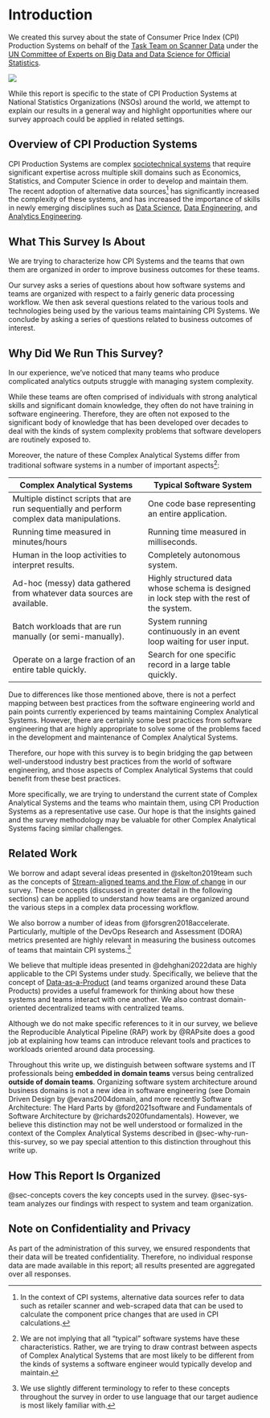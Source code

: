 # Introduction {#sec-intro}

::: {layout-ncol=2}

We created this survey about the state of Consumer Price Index (CPI) Production Systems on behalf of the [Task Team on Scanner Data](https://unstats.un.org/bigdata/task-teams/scanner/index.cshtml) under the [UN Committee of Experts on Big Data and Data Science for Official Statistics](https://unstats.un.org/bigdata/).

![](https://unstats.un.org/bigdata/assets/img/logo/logo_2021_long.png)
:::

While this report is specific to the state of CPI Production Systems at National Statistics Organizations (NSOs) around the world, we attempt to explain our results in a general way and highlight opportunities where our survey approach could be applied in related settings.

## Overview of CPI Production Systems

CPI Production Systems are complex [sociotechnical systems](https://en.wikipedia.org/wiki/Sociotechnical_system) that require significant expertise across multiple skill domains such as Economics, Statistics, and Computer Science in order to develop and maintain them. The recent adoption of alternative data sources[^1] has significantly increased the complexity of these systems, and has increased the importance of skills in newly emerging disciplines such as [Data Science](https://en.wikipedia.org/wiki/Data_science), [Data Engineering](https://en.wikipedia.org/wiki/Data_engineering), and [Analytics Engineering](https://www.getdbt.com/what-is-analytics-engineering).

[^1]: In the context of CPI systems, alternative data sources refer to data such as retailer scanner and web-scraped data that can be used to calculate the component price changes that are used in CPI calculations.

## What This Survey Is About

We are trying to characterize how CPI Systems and the teams that own them are organized in order to improve business outcomes for these teams.

Our survey asks a series of questions about how software systems and teams are organized with respect to a fairly generic data processing workflow. We then ask several questions related to the various tools and technologies being used by the various teams maintaining CPI Systems. We conclude by asking a series of questions related to business outcomes of interest.

## 	Why Did We Run This Survey? {#sec-why-run-this-survey}

In our experience, we've noticed that many teams who produce complicated analytics outputs struggle with managing system complexity.

While these teams are often comprised of individuals with strong analytical skills and significant domain knowledge, they often do not have training in software engineering. Therefore, they are often not exposed to the significant body of knowledge that has been developed over decades to deal with the kinds of system complexity problems that software developers are routinely exposed to.

Moreover, the nature of these Complex Analytical Systems differ from traditional software systems in a number of important aspects[^3]:

| Complex Analytical Systems | Typical Software System |
| -------------------------- | ----------------------- |
| Multiple distinct scripts that are run sequentially and perform complex data manipulations. | One code base representing an entire application. |
| Running time measured in minutes/hours | Running time measured in milliseconds. |
| Human in the loop activities to interpret results. | Completely autonomous system. |
| Ad-hoc (messy) data gathered from whatever data sources are available. | Highly structured data whose schema is designed in lock step with the rest of the system. |
| Batch workloads that are run manually (or semi-manually). | System running continuously in an event loop waiting for user input. |
| Operate on a large fraction of an entire table quickly. | Search for one specific record in a large table quickly. |

Due to differences like those mentioned above, there is not a perfect mapping between best practices from the software engineering world and pain points currently experienced by teams maintaining Complex Analytical Systems. However, there are certainly some best practices from software engineering that are highly appropriate to solve some of the problems faced in the development and maintenance of Complex Analytical Systems.

Therefore, our hope with this survey is to begin bridging the gap between well-understood industry best practices from the world of software engineering, and those aspects of Complex Analytical Systems that could benefit from these best practices.

More specifically, we are trying to understand the current state of Complex Analytical Systems and the teams who maintain them, using CPI Production Systems as a representative use case. Our hope is that the insights gained and the survey methodology may be valuable for other Complex Analytical Systems facing similar challenges.

[^3]: We are not implying that all "typical" software systems have these characteristics. Rather, we are trying to draw contrast between aspects of Complex Analytical Systems that are most likely to be different from the kinds of systems a software engineer would typically develop and maintain.

## Related Work

We borrow and adapt several ideas presented in @skelton2019team such as the concepts of [Stream-aligned teams and the Flow of change](https://teamtopologies.com/key-concepts) in our survey. These concepts (discussed in greater detail in the following sections) can be applied to understand how teams are organized around the various steps in a complex data processing workflow.

We also borrow a number of ideas from @forsgren2018accelerate. Particularly, multiple of the DevOps Research and Assessment (DORA) metrics presented are highly relevant in measuring the business outcomes of teams that maintain CPI systems.[^2]

[^2]: We use slightly different terminology to refer to these concepts throughout the survey in order to use language that our target audience is most likely familiar with.

We believe that multiple ideas presented in @dehghani2022data are highly applicable to the CPI Systems under study. Specifically, we believe that the concept of [Data-as-a-Product](https://www.thoughtworks.com/en-ca/insights/articles/leveraging-data-as-a-product-a-strategic-imperative-for-business-leaders) (and teams organized around these Data Products) provides a useful framework for thinking about how these systems and teams interact with one another. We also contrast domain-oriented decentralized teams with centralized teams.

Although we do not make specific references to it in our survey, we believe the Reproducible Analytical Pipeline (RAP) work by @RAPsite does a good job at explaining how teams can introduce relevant tools and practices to workloads oriented around data processing.

Throughout this write up, we distinguish between software systems and IT professionals being **embedded in domain teams** versus being centralized **outside of domain teams**. Organizing software system architecture around business domains is not a new idea in software engineering (see Domain Driven Design by @evans2004domain, and more recently Software Architecture: The Hard Parts by @ford2021software and Fundamentals of Software Architecture by @richards2020fundamentals). However, we believe this distinction may not be well understood or formalized in the context of the Complex Analytical Systems described in @sec-why-run-this-survey, so we pay special attention to this distinction throughout this write up.

## How This Report Is Organized

@sec-concepts covers the key concepts used in the survey. @sec-sys-team analyzes our findings with respect to system and team organization.

## Note on Confidentiality and Privacy

As part of the administration of this survey, we ensured respondents that their data will be treated confidentiality. Therefore, no individual response data are made available in this report; all results presented are aggregated over all responses.
